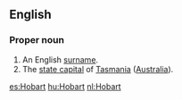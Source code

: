 ==English==
===Proper noun===
{{en-proper noun}}
# An English [[surname]].
#The [[state capital]] of [[Tasmania]] ([[Australia]]).

[[es:Hobart]]
[[hu:Hobart]]
[[nl:Hobart]]